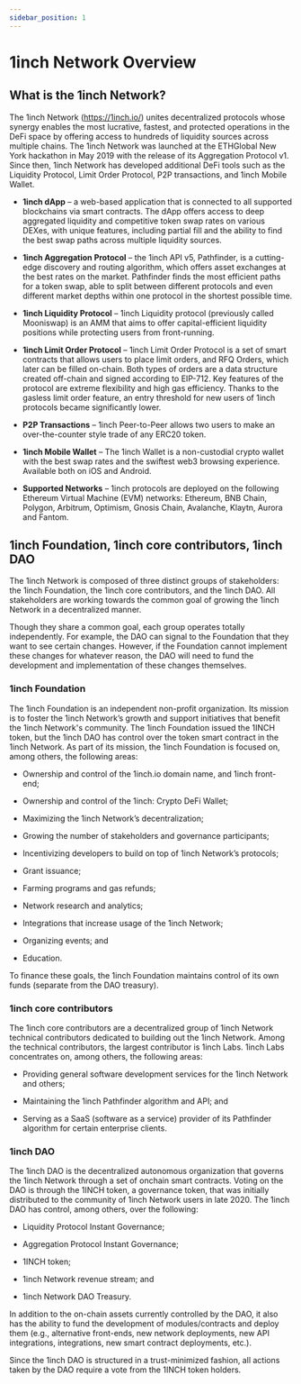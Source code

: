```yaml
---
sidebar_position: 1
---
```

# 1inch Network Overview

## What is the 1inch Network?

The 1inch Network (https://1inch.io/) unites decentralized protocols whose synergy enables the most lucrative, fastest, and protected operations in the DeFi space by offering access to hundreds of liquidity sources across multiple chains. The 1inch Network was launched at the ETHGlobal New York hackathon in May 2019 with the release of its Aggregation Protocol v1. Since then, 1inch Network has developed additional DeFi tools such as the Liquidity Protocol, Limit Order Protocol, P2P transactions, and 1inch Mobile Wallet.

-   **1inch dApp** – a web-based application that is connected to all supported blockchains via smart contracts. The dApp offers access to deep aggregated liquidity and competitive token swap rates on various DEXes, with unique features, including partial fill and the ability to find the best swap paths across multiple liquidity sources.

-   **1inch Aggregation Protocol** – the 1inch API v5, Pathfinder, is a cutting-edge discovery and routing algorithm, which offers asset exchanges at the best rates on the market. Pathfinder finds the most efficient paths for a token swap, able to split between different protocols and even different market depths within one protocol in the shortest possible time.

-   **1inch Liquidity Protocol** – 1inch Liquidity protocol (previously called Mooniswap) is an AMM that aims to offer capital-efficient liquidity positions while protecting users from front-running.

-   **1inch Limit Order Protocol** – 1inch Limit Order Protocol is a set of smart contracts that allows users to place limit orders, and RFQ Orders, which later can be filled on-chain. Both types of orders are a data structure created off-chain and signed according to EIP-712. Key features of the protocol are extreme flexibility and high gas efficiency. Thanks to the gasless limit order feature, an entry threshold for new users of 1inch protocols became significantly lower.

-   **P2P Transactions** – 1inch Peer-to-Peer allows two users to make an over-the-counter style trade of any ERC20 token.

-   **1inch Mobile Wallet** – The 1inch Wallet is a non-custodial crypto wallet with the best swap rates and the swiftest web3 browsing experience. Available both on iOS and Android.

-   **Supported Networks** – 1inch protocols are deployed on the following Ethereum Virtual Machine (EVM) networks: Ethereum, BNB Chain, Polygon, Arbitrum, Optimism, Gnosis Chain, Avalanche, Klaytn, Aurora and Fantom.


## 1inch Foundation, 1inch core contributors, 1inch DAO

The 1inch Network is composed of three distinct groups of stakeholders: the 1inch Foundation, the 1inch core contributors, and the 1inch DAO. All stakeholders are working towards the common goal of growing the 1inch Network in a decentralized manner.



Though they share a common goal, each group operates totally independently. For example, the DAO can signal to the Foundation that they want to see certain changes. However, if the Foundation cannot implement these changes for whatever reason, the DAO will need to fund the development and implementation of these changes themselves.

### 1inch Foundation

The 1inch Foundation is an independent non-profit organization. Its mission is to foster the 1inch Network’s growth and support initiatives that benefit the 1inch Network's community. The 1inch Foundation issued the 1INCH token, but the 1inch DAO has control over the token smart contract in the 1inch Network. As part of its mission, the 1inch Foundation is focused on, among others, the following areas:



-   Ownership and control of the 1inch.io domain name, and 1inch front-end;

-   Ownership and control of the 1inch: Crypto DeFi Wallet;

-   Maximizing the 1inch Network’s decentralization;

-   Growing the number of stakeholders and governance participants;

-   Incentivizing developers to build on top of 1inch Network’s protocols;

-   Grant issuance;

-   Farming programs and gas refunds;

-   Network research and analytics;

-   Integrations that increase usage of the 1inch Network;

-   Organizing events; and

-   Education.




To finance these goals, the 1inch Foundation maintains control of its own funds (separate from the DAO treasury).

### 1inch core contributors

The 1inch core contributors are a decentralized group of 1inch Network technical contributors dedicated to building out the 1inch Network. Among the technical contributors, the largest contributor is 1inch Labs. 1inch Labs concentrates on, among others, the following areas:



-   Providing general software development services for the 1inch Network and others;

-   Maintaining the 1inch Pathfinder algorithm and API; and

-   Serving as a SaaS (software as a service) provider of its Pathfinder algorithm for certain enterprise clients.


### 1inch DAO

The 1inch DAO is the decentralized autonomous organization that governs the 1inch Network through a set of onchain smart contracts. Voting on the DAO is through the 1INCH token, a governance token, that was initially distributed to the community of 1inch Network users in late 2020. The 1inch DAO has control, among others, over the following:



-   Liquidity Protocol Instant Governance;

-   Aggregation Protocol Instant Governance;

-   1INCH token;

-   1inch Network revenue stream; and

-   1inch Network DAO Treasury.




In addition to the on-chain assets currently controlled by the DAO, it also has the ability to fund the development of modules/contracts and deploy them (e.g., alternative front-ends, new network deployments, new API integrations, integrations, new smart contract deployments, etc.).



Since the 1inch DAO is structured in a trust-minimized fashion, all actions taken by the DAO require a vote from the 1INCH token holders.
